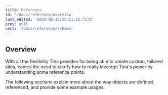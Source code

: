 ```yaml
---
title: Reference
id: '/docs/reference/overview'
last_edited: '2022-06-15T15:51:56.737Z'
prev: null
next: '/docs/reference/schema'
---
```


## Overview


With all the flexibility Tina provides for being able to create custom, tailored sites, comes the need to clarify how to really leverage Tina's power by understanding some reference points. 

The following sections explain more about the way objects are defined, referenced, and provide some example usages.
